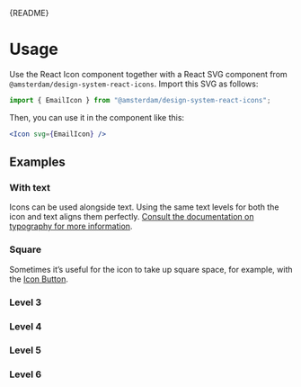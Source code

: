 
<Meta of={IconStories} />

<StatusBadge statusReason="Deserunt quis cupidatat consequat excepteur nostrud reprehenderit non elit Lorem ut sit. Deserunt quis cupidatat consequat excepteur nostrud reprehenderit non elit Lorem ut sit. Deserunt quis cupidatat consequat excepteur nostrud reprehenderit non elit Lorem ut sit." />

<Markdown>{README}</Markdown>

# Usage

Use the React Icon component together with a React SVG component from `@amsterdam/design-system-react-icons`.
Import this SVG as follows:

```js
import { EmailIcon } from "@amsterdam/design-system-react-icons";
```

Then, you can use it in the component like this:

```jsx
<Icon svg={EmailIcon} />
```

<Primary />

<Controls />

## Examples

### With text

Icons can be used alongside text.
Using the same text levels for both the icon and text aligns them perfectly.
[Consult the documentation on typography for more information](/docs/docs-design-guidelines-typography--docs).

<Canvas of={IconStories.WithText} />

### Square

Sometimes it’s useful for the icon to take up square space, for example, with the [Icon Button](/docs/components-buttons-icon-button--docs).

<Canvas of={IconStories.Square} />

### Level 3

<Canvas of={IconStories.Level3} />

### Level 4

<Canvas of={IconStories.Level4} />

### Level 5

<Canvas of={IconStories.Level5} />

### Level 6

<Canvas of={IconStories.Level6} />
